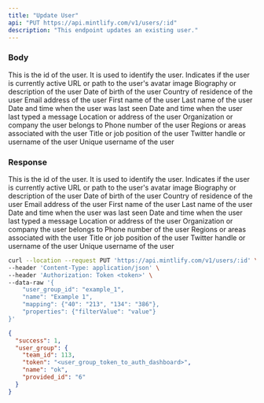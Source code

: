 ```yaml
---
title: "Update User"
api: "PUT https://api.mintlify.com/v1/users/:id"
description: "This endpoint updates an existing user."
---
```


### Body

<ParamField body="id" type="string">
  This is the id of the user. It is used to identify the user.
</ParamField>

<ParamField body="active" type="boolean">
  Indicates if the user is currently active
</ParamField>

<ParamField body="avatar" type="string">
  URL or path to the user's avatar image
</ParamField>

<ParamField body="bio" type="string">
  Biography or description of the user
</ParamField>

<ParamField body="birthday" type="date">
  Date of birth of the user
</ParamField>

<ParamField body="country" type="string">
  Country of residence of the user
</ParamField>

<ParamField body="email" type="string">
  Email address of the user
</ParamField>

<ParamField body="firstName" type="string">
  First name of the user
</ParamField>

<ParamField body="lastName" type="string">
  Last name of the user
</ParamField>

<ParamField body="last_seen" type="date">
  Date and time when the user was last seen
</ParamField>

<ParamField body="last_typed" type="date">
  Date and time when the user last typed a message
</ParamField>

<ParamField body="location" type="string">
  Location or address of the user
</ParamField>

<ParamField body="organization" type="string">
  Organization or company the user belongs to
</ParamField>

<ParamField body="phone" type="string">
  Phone number of the user
</ParamField>

<ParamField body="regions" type="string">
  Regions or areas associated with the user
</ParamField>

<ParamField body="title" type="string">
  Title or job position of the user
</ParamField>

<ParamField body="twitter" type="string">
  Twitter handle or username of the user
</ParamField>

<ParamField body="username" type="string">
  Unique username of the user
</ParamField>



### Response

<ResponseField name="id" type="string">
  This is the id of the user. It is used to identify the user.
</ResponseField>

<ResponseField name="active" type="boolean">
  Indicates if the user is currently active
</ResponseField>

<ResponseField name="avatar" type="string">
  URL or path to the user's avatar image
</ResponseField>

<ResponseField name="bio" type="string">
  Biography or description of the user
</ResponseField>

<ResponseField name="birthday" type="date">
  Date of birth of the user
</ResponseField>

<ResponseField name="country" type="string">
  Country of residence of the user
</ResponseField>

<ResponseField name="email" type="string">
  Email address of the user
</ResponseField>

<ResponseField name="firstName" type="string">
  First name of the user
</ResponseField>

<ResponseField name="lastName" type="string">
  Last name of the user
</ResponseField>

<ResponseField name="last_seen" type="date">
  Date and time when the user was last seen
</ResponseField>

<ResponseField name="last_typed" type="date">
  Date and time when the user last typed a message
</ResponseField>

<ResponseField name="location" type="string">
  Location or address of the user
</ResponseField>

<ResponseField name="organization" type="string">
  Organization or company the user belongs to
</ResponseField>

<ResponseField name="phone" type="string">
  Phone number of the user
</ResponseField>

<ResponseField name="regions" type="string">
  Regions or areas associated with the user
</ResponseField>

<ResponseField name="title" type="string">
  Title or job position of the user
</ResponseField>

<ResponseField name="twitter" type="string">
  Twitter handle or username of the user
</ResponseField>

<ResponseField name="username" type="string">
  Unique username of the user
</ResponseField>


<RequestExample>

```bash cURL
curl --location --request PUT 'https://api.mintlify.com/v1/users/:id' \
--header 'Content-Type: application/json' \
--header 'Authorization: Token <token>' \
--data-raw '{
    "user_group_id": "example_1",
    "name": "Example 1",
    "mapping": {"40": "213", "134": "386"},
    "properties": {"filterValue": "value"}
}'
```

</RequestExample>

<ResponseExample>

```json Response
{
  "success": 1,
  "user_group": {
    "team_id": 113,
    "token": "<user_group_token_to_auth_dashboard>",
    "name": "ok",
    "provided_id": "6"
  }
}
```

</ResponseExample>
